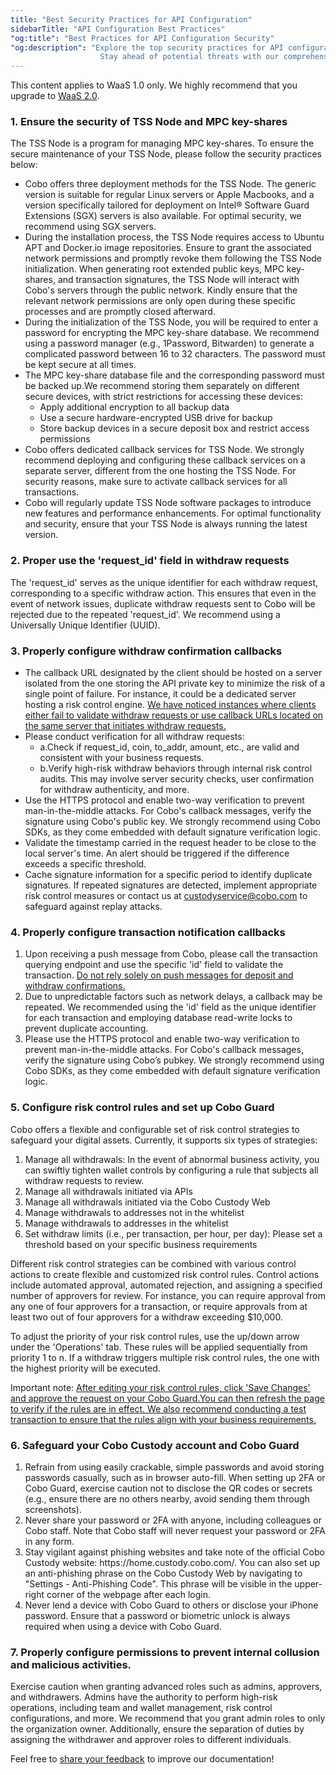 ```yaml
---
title: "Best Security Practices for API Configuration"
sidebarTitle: "API Configuration Best Practices"
"og:title": "Best Practices for API Configuration Security"
"og:description": "Explore the top security practices for API configuration to fortify your digital assets. Learn essential tips to safeguard sensitive data, prevent unauthorized access, and ensure robust API security.
                    Stay ahead of potential threats with our comprehensive guide."
---
```

<Note>This content applies to WaaS 1.0 only. We highly recommend that you upgrade to [WaaS 2.0](https://www.cobo.com/developers/v2/guides/overview/introduction).</Note>
### 1. Ensure the security of TSS Node and MPC key-shares

The TSS Node is a program for managing MPC key-shares. To ensure the secure maintenance of your TSS Node, please follow the security practices below:

- Cobo offers three deployment methods for the TSS Node. The generic version is suitable for regular Linux servers or Apple Macbooks,
  and a version specifically tailored for deployment on Intel® Software Guard Extensions (SGX) servers is also available.
  For optimal security, we recommend using SGX servers.
- During the installation process, the TSS Node requires access to Ubuntu APT and Docker.io image repositories.
  Ensure to grant the associated network permissions and promptly revoke them following the TSS Node initialization.
  When generating root extended public keys, MPC key-shares, and transaction signatures, the TSS Node will interact with Cobo's servers through the public network.
  Kindly ensure that the relevant network permissions are only open during these specific processes and are promptly closed afterward.
- During the initialization of the TSS Node, you will be required to enter a password for encrypting the MPC key-share database.
  We recommend using a password manager (e.g., 1Password, Bitwarden) to generate a complicated password between 16 to 32 characters.
  The password must be kept secure at all times.
- The MPC key-share database file and the corresponding password must be backed up.We recommend storing them separately on different secure devices,
  with strict restrictions for accessing these devices:
    - Apply additional encryption to all backup data
    - Use a secure hardware-encrypted USB drive for backup
    - Store backup devices in a secure deposit box and restrict access permissions
- Cobo offers dedicated callback services for TSS Node. We strongly recommend deploying and configuring these callback services on a separate server,
  different from the one hosting the TSS Node. For security reasons, make sure to activate callback services for all transactions.
- Cobo will regularly update TSS Node software packages to introduce new features and performance enhancements. For optimal functionality and security,
  ensure that your TSS Node is always running the latest version.

### 2. Proper use the 'request_id' field in withdraw requests

The 'request_id' serves as the unique identifier for each withdraw request, corresponding to a specific withdraw action.
This ensures that even in the event of network issues, duplicate withdraw requests sent to Cobo will be rejected due to the repeated 'request_id'.
We recommend using a Universally Unique Identifier (UUID).

### 3. Properly configure withdraw confirmation callbacks
 - The callback URL designated by the client should be hosted on a server isolated from the one storing the API private key to minimize the risk of a single point of failure.
     For instance, it could be a dedicated server hosting a risk control engine.
     <u>We have noticed instances where clients either fail to validate withdraw requests or use callback URLs located on the same server that initiates withdraw requests.</u>
 - Please conduct verification for all withdraw requests:
     - a.Check if request_id, coin, to_addr, amount, etc., are valid and consistent with your business requests.
     - b.Verify high-risk withdraw behaviors through internal risk control audits. This may involve server security checks, user confirmation for withdraw authenticity, and more.
 - Use the HTTPS protocol and enable two-way verification to prevent man-in-the-middle attacks. For Cobo's callback messages, verify the signature using Cobo's public key. We strongly recommend using Cobo SDKs, as they come embedded with default signature verification logic.
 - Validate the timestamp carried in the request header to be close to the local server's time. An alert should be triggered if the difference exceeds a specific threshold.
 - Cache signature information for a specific period to identify duplicate signatures. If repeated signatures are detected, implement appropriate risk control measures or contact us at custodyservice@cobo.com to safeguard against replay attacks.

### 4. Properly configure transaction notification callbacks

<ol>
<li>Upon receiving a push message from Cobo, please call the transaction querying endpoint and use the specific 'id' field to validate the transaction.
    <u>Do not rely solely on push messages for deposit and withdraw confirmations.</u></li>
<li>Due to unpredictable factors such as network delays, a callback may be repeated.
    We recommended using the 'id' field as the unique identifier for each transaction and employing database read-write locks to prevent duplicate accounting.</li>
<li>Please use the HTTPS protocol and enable two-way verification to prevent man-in-the-middle attacks.
    For Cobo's callback messages, verify the signature using Cobo’s pubkey. We strongly recommend using Cobo SDKs, as they come embedded with default signature verification logic.</li>
</ol>


### 5. Configure risk control rules and set up Cobo Guard
Cobo offers a flexible and configurable set of risk control strategies to safeguard your digital assets. Currently, it supports six types of strategies:
<ol>
<li>Manage all withdrawals: In the event of abnormal business activity, you can swiftly tighten wallet controls by configuring a rule that subjects all withdraw requests to review.</li>
<li>Manage all withdrawals initiated via APIs</li>
<li>Manage all withdrawals initiated via the Cobo Custody Web</li>
<li>Manage withdrawals to addresses not in the whitelist</li>
<li>Manage withdrawals to addresses in the whitelist</li>
<li>Set withdraw limits (i.e., per transaction, per hour, per day): Please set a threshold based on your specific business requirements</li>
</ol>

Different risk control strategies can be combined with various control actions to create flexible and customized risk control rules. Control actions include automated approval, automated rejection, and assigning a specified number of approvers for review.
For instance, you can require approval from any one of four approvers for a transaction, or require approvals from at least two out of four approvers for a withdraw exceeding $10,000.

To adjust the priority of your risk control rules, use the up/down arrow under the 'Operations' tab. These rules will be applied sequentially from priority 1 to n. If a withdraw triggers multiple risk control rules, the one with the highest priority will be executed.

Important note: <u>After editing your risk control rules, click 'Save Changes' and approve the request on your Cobo Guard.You can then refresh the page to verify if the rules are in effect. We also recommend conducting a test transaction to ensure that the rules align with your business requirements.</u>

### 6. Safeguard your Cobo Custody account and Cobo Guard
<ol>
<li>Refrain from using easily crackable, simple passwords and avoid storing passwords casually, such as in browser auto-fill. When setting up 2FA or Cobo Guard, exercise caution not to disclose the QR codes or secrets (e.g., ensure there are no others nearby, avoid sending them through screenshots).</li>
<li>Never share your password or 2FA with anyone, including colleagues or Cobo staff. Note that Cobo staff will never request your password or 2FA in any form.</li>
<li>Stay vigilant against phishing websites and take note of the official Cobo Custody website: https://home.custody.cobo.com/. You can also set up an anti-phishing phrase on the Cobo Custody Web by navigating to "Settings - Anti-Phishing Code". This phrase will be visible in the upper-right corner of the webpage after each login.</li>
<li>Never lend a device with Cobo Guard to others or disclose your iPhone password. Ensure that a password or biometric unlock is always required when using a device with Cobo Guard.</li>
</ol>

### 7. Properly configure permissions to prevent internal collusion and malicious activities.
Exercise caution when granting advanced roles such as admins, approvers, and withdrawers.
Admins have the authority to perform high-risk operations, including team and wallet management, risk control configurations, and more.
We recommend that you grant admin roles to only the organization owner.
Additionally, ensure the separation of duties by assigning the withdrawer and approver roles to different individuals.

<Tip>Feel free to [share your feedback](https://forms.zohopublic.com/cobo/form/DocumentFeedbackForm/formperma/QvLOhxJv1_JMsJ-1dleZ8Itb_7rzN-LtgvsDdxosoVI) to improve our documentation!</Tip>
